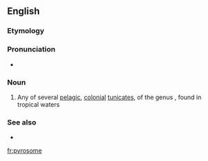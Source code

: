 ==English==
{{rfi|en}}
{{wikipedia}}
{{wikispecies|Pyrosoma}}
===Etymology===
{{rfelite|en}}

===Pronunciation===
* {{audio|En-us-ncalif-pyrosome.ogg|Audio (Northern California, US)|lang=en}}

===Noun===
{{en-noun|s|pyrosoma}}

# Any of several [[pelagic]], [[colonial]] [[tunicate]]s, of the genus {{taxlink|Pyrosoma|genus|noshow=1}}, found in tropical waters

===See also===
* {{taxlink|Pyrostremma spinosum|species|noshow=1}}

[[fr:pyrosome]]
